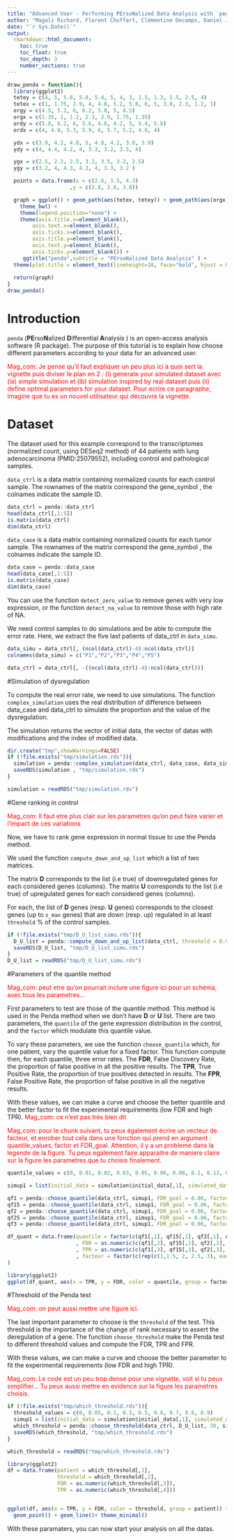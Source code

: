 ```yaml
---
title: "Advanced User - Performing PErsoNalized Data Analysis with `penda`"
author: "Magali Richard, Florent Chuffart, Clémentine Decamps, Daniel Jost"
date: "`r Sys.Date()`"
output: 
  rmarkdown::html_document:
    toc: true
    toc_float: true
    toc_depth: 3
    number_sections: true
---
```


```r
draw_penda = function(){
  library(ggplot2)
  tetey = c(4, 5, 5.8, 5.8, 5.4, 5, 4, 3, 1.5, 1.3, 1.5, 2.5, 4)
  tetex = c(1, 1.75, 2.9, 4, 4.8, 5.2, 5.8, 6, 5, 3.8, 2.3, 1.2, 1)
  orgy = c(4.5, 5.2, 6, 6.2, 5.8, 5, 4.5)
  orgx = c(1.35, 1, 1.2, 2.3, 2.9, 1.75, 1.35)
  ordy = c(5.8, 6.2, 6, 5.6, 4.8, 4.2, 5, 5.4, 5.8)
  ordx = c(4, 4.8, 5.3, 5.9, 6, 5.7, 5.2, 4.8, 4)

  ydx = c(3.9, 4.2, 4.8, 5, 4.8, 4.2, 3.8, 3.9)
  ydy = c(4, 4.4, 4.2, 4, 3.3, 3.2, 3.5, 4)

  ygx = c(2.5, 2.2, 2.5, 3.2, 3.5, 3.2, 2.5)
  ygy = c(3.2, 4, 4.3, 4.3, 4, 3.3, 3.2 )

  points = data.frame(x = c(2.8, 3.5, 4.3)
                    ,y = c(3.8, 2.8, 3.8))

  graph = ggplot() + geom_path(aes(tetex, tetey)) + geom_path(aes(orgx, orgy, size = 3)) + geom_path(aes(ordx, ordy, size = 3)) + geom_path(aes(ydx, ydy, size = 3)) + geom_path(aes(ygx, ygy, size = 3)) + geom_point(data = points, aes(x = x, y = y, size = 3)) +
    theme_bw() +
    theme(legend.position="none") +
    theme(axis.title.x=element_blank(),
        axis.text.x=element_blank(),
        axis.ticks.x=element_blank(),
        axis.title.y=element_blank(),
        axis.text.y=element_blank(),
        axis.ticks.y=element_blank()) +
     ggtitle("penda",subtitle = "PErsoNalized Data Analysis" ) +
  theme(plot.title = element_text(lineheight=10, face="bold", hjust = 0.5), plot.subtitle = element_text(lineheight=.8, face="italic", hjust = 0.5)) 
  
  return(graph)
}
draw_penda()
```

# Introduction

`penda` (**PE**rso**N**alized **D**ifferential **A**nalysis ) is an open-access analysis software (R package). The purpose of this tutorial is to explain how choose different parameters according to your data for an advanced user.  

<span style="color:red">Mag_com: Je pense qu'il faut expliquer un peu plus ici à quoi sert la vignette puis diviser le plan en 2 : (i) generate your simulated dataset avec (ia) simple simulation et (ib) simulation inspired by real dataset puis (ii) define optimal parameters for your dataset. Pour ecrire ce paragraphe, imagine que tu es un nouvel utilisateur qui découvre la vignette. </span>

# Dataset

The dataset used for this example correspond to the transcriptomes (normalized count, using DESeq2 method) of 44 patients with lung adenocarcinoma (PMID:25079552), including control and pathological samples. 

`data_ctrl` is a data matrix containing normalized counts for each control sample. 
The rownames of the matrix correspond the gene_symbol , the colnames indicate the sample ID.

```r
data_ctrl = penda::data_ctrl
head(data_ctrl[,1:5])
is.matrix(data_ctrl)
dim(data_ctrl)
```

`data_case` is a data matrix containing normalized counts for each tumor sample. 
The rownames of the matrix correspond the gene_symbol , the colnames indicate the sample ID.

```r
data_case = penda::data_case
head(data_case[,1:5])
is.matrix(data_case)
dim(data_case)
```

You can use the function `detect_zero_value` to remove genes with very low expression, or the function `detect_na_value` to remove those with high rate of NA.

We need control samples to do simulations and be able to compute the error rate. Here, we extract the five last patients of data_ctrl in `data_simu`.

```r
data_simu = data_ctrl[, (ncol(data_ctrl)-4):ncol(data_ctrl)]
colnames(data_simu) = c("P1","P2","P3","P4","P5")

data_ctrl = data_ctrl[, -((ncol(data_ctrl)-4):ncol(data_ctrl))]
```


#Simulation of dysregulation

To compute the real error rate, we need to use simulations. 
The function `complex_simulation` uses the real distribution of difference between data_case and data_ctrl to simulate the proportion and the value of the dysregulation. 

The simulation returns the vector of initial data, the vector of datas with modifications and the index of modified data. 

```r
dir.create("tmp",showWarnings=FALSE)
if (!file.exists("tmp/simulation.rds")){
  simulation = penda::complex_simulation(data_ctrl, data_case, data_simu)
  saveRDS(simulation , "tmp/simulation.rds")
}

simulation = readRDS("tmp/simulation.rds")

```

#Gene ranking in control

<span style="color:red">Mag_com: Il faut etre plus clair sur les parametres qu'on peut faire varier et l'impact de ces variations </span>


Now, we have to rank gene expression in normal tissue to use the Penda method.

We used the function `compute_down_and_up_list` which a list of two matrices. 

The matrix **D** corresponds to the list (i.e true) of downregulated genes for each considered genes (columns).
The matrix **U** corresponds to the list (i.e true) of upregulated genes for each considered genes (columns).

For each, the list of **D** genes (resp. **U** genes) corresponds to the closest genes (up to `s_max` genes) that are down (resp. up) regulated in at least `threshold` % of the control samples. 

```r

if (!file.exists("tmp/D_U_list_simu.rds")){
  D_U_list = penda::compute_down_and_up_list(data_ctrl, threshold = 0.99, s_max = 50)
  saveRDS(D_U_list, "tmp/D_U_list_simu.rds")
}
D_U_list = readRDS("tmp/D_U_list_simu.rds")

```


#Parameters of the quantile method

<span style="color:red">Mag_com: peut etre qu'on pourrait inclure une figure ici pour un schéma, avec tous les parametres... </span>

First parameters to test are those of the quantile method. This method is used in the Penda method when we don't have **D** or **U** list. There are two parameters, the `quantile` of the gene expression distribution in the control, and the `factor` which modulate this quantile value.

To vary these parameters, we use the function `choose_quantile` which, for one patient, vary the quantile value for a fixed factor. This function compute then, for each quantile, three error rates.
The **FDR**, False Discovery Rate, the proportion of false positive in all the positive results.
The **TPR**, True Positive Rate, the proportion of true positives detected in results.
The **FPR**, False Positive Rate, the proportion of false positive in all the negative results. 

With these values, we can make a curve and choose the better quantile and the better factor to fit the experimental requirements (low FDR and high TPR). <span style="color:red">Mag_com: ce n'est pas très bien dit </span>

<span style="color:red">Mag_com: pour le chunk suivant, tu peux également écrire un vecteur de facteur, et enrober tout cela dans une fonction qui prend en argument : quantile_values, factor et FDR_goal. Attention, il y a un probleme dans la legende de la figure. Tu peux egalement faire apparaitre de maniere claire sur la figure les parametres que tu choisis finalement. </span>

```r

quantile_values = c(0, 0.01, 0.02, 0.03, 0.05, 0.06, 0.08, 0.1, 0.13, 0.15, 0.2, 0.25, 0.30, 0.35, 0.4, 0.45)

simup1 = list(initial_data = simulation$initial_data[,1], simulated_data = simulation$simulated_data[,1])

qf1 = penda::choose_quantile(data_ctrl, simup1, FDR_goal = 0.06, factor = 1, quantile_values = quantile_values)
qf15 = penda::choose_quantile(data_ctrl, simup1, FDR_goal = 0.06, factor = 1.5, quantile_values = quantile_values)
qf2 = penda::choose_quantile(data_ctrl, simup1, FDR_goal = 0.06, factor = 2, quantile_values = quantile_values)
qf25 = penda::choose_quantile(data_ctrl, simup1, FDR_goal = 0.06, factor = 2.5, quantile_values = quantile_values)
qf3 = penda::choose_quantile(data_ctrl, simup1, FDR_goal = 0.06, factor = 3, quantile_values = quantile_values)

df_quant = data.frame(quantile = factor(c(qf1[,1], qf15[,1], qf2[,1], qf25[,1], qf3[,1]))
                      , FDR = as.numeric(c(qf1[,2], qf15[,2], qf2[,2], qf25[,2], qf3[,2]))
                      , TPR = as.numeric(c(qf1[,3], qf15[,3], qf2[,3], qf25[,3], qf3[,3]))
                      , facteur = factor(c(rep(c(1,1.5, 2, 2.5, 3), each = 16)))
)

library(ggplot2)
ggplot(df_quant, aes(x = TPR, y = FDR, color = quantile, group = facteur, shape = facteur)) + geom_point() + geom_line()


```

#Threshold of the Penda test

<span style="color:red">Mag_com: on peut aussi mettre une figure ici. </span>

The last important parameter to choose is the `threshold` of the test. This threshold is the importance of the change of rank necessary to assert the deregulation of a gene. 
The function `choose_threshold` make the Penda test to different threshold values and compute the FDR, TPR and FPR. 

With these values, we can make a curve and choose the better parameter to fit the experimental requirements (low FDR and high TPR).

<span style="color:red">Mag_com: Le code est un peu trop dense pour une vignette, voit si tu peux simplifier... Tu peux aussi mettre en evidence sur la figure les parametres choisis. </span>

```r

if (!file.exists("tmp/which_threshold.rds")){
  threshold_values = c(0, 0.05, 0.1, 0.3, 0.5, 0.6, 0.7, 0.8, 0.9)
  simup1 = list(initial_data = simulation$initial_data[,1], simulated_data = simulation$simulated_data[,1])
  which_threshold = penda::choose_threshold(data_ctrl, D_U_list, 30, simup1, threshold_values, quant_test = 0.03, factor_test = 1)
  saveRDS(which_threshold, "tmp/which_threshold.rds")
}

which_threshold = readRDS("tmp/which_threshold.rds")

library(ggplot2)
df = data.frame(patient = which_threshold[,1],
                threshold = which_threshold[,2],
                FDR = as.numeric(which_threshold[,3]),
                TPR = as.numeric(which_threshold[,4]))


ggplot(df, aes(x = TPR, y = FDR, color = threshold, group = patient)) +
  geom_point() + geom_line()+ theme_minimal()

```

With these paramaters, you can now start your analysis on all the datas. 
